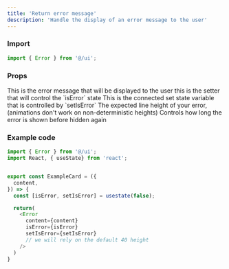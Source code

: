 ```yaml
---
title: 'Return error message'
description: 'Handle the display of an error message to the user'
---
```


### Import

```ts
import { Error } from '@/ui';
```

### Props
<ParamField path="content" type="string" required={true}>
  This is the error message that will be displayed to the user
</ParamField>
<ParamField path="setIsError" type="void" required={true}>
 this is the setter that will control the `isError` state
</ParamField>
<ParamField path="isError" type="boolean" required={true}>
  This is the connected set state variable that is controlled by `setIsError`
</ParamField>
<ParamField path="height" default="25" type="number" required={false}>
  The expected line height of your error, (animations don't work on non-deterministic heights)
</ParamField>
<ParamField path="timerAmount" default="4000" type="number" required={false}>
 Controls how long the error is shown before hidden again
</ParamField>

### Example code
```ts
import { Error } from '@/ui';
import React, { useState} from 'react';


export const ExampleCard = ({
  content,
}) => {
  const [isError, setIsError] = usestate(false);

  return(
    <Error
      content={content}
      isError={isError}
      setIsError={setIsError}
      // we will rely on the default 40 height
    />
  )
}
```
